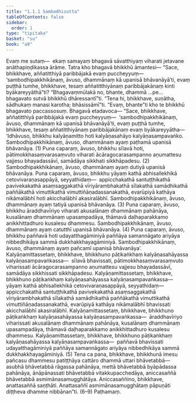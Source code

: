 ```yaml
---
title: "1.1.1 Sambodhisutta"
tableOfContents: false
sidebar:
  order: 1
type: "tipitaka"
basket: "su"
book: "a9"
---
```



<DynamicBreadcrumb />

<Division number="1" book="a9">

<Paragraph number="2" book="a9">
Evaṃ me sutaṃ—  ekaṃ samayaṃ bhagavā sāvatthiyaṃ viharati jetavane anāthapiṇḍikassa ārāme. Tatra kho bhagavā bhikkhū āmantesi—
</Paragraph>

<Paragraph number="3" book="a9">
“Sace, bhikkhave, aññatitthiyā paribbājakā evaṃ puccheyyuṃ—  ‘sambodhipakkhikānaṃ, āvuso, dhammānaṃ kā upanisā bhāvanāyā’ti, evaṃ puṭṭhā tumhe, bhikkhave, tesaṃ aññatitthiyānaṃ paribbājakānaṃ kinti byākareyyāthā”ti? “Bhagavaṃmūlakā no, bhante, dhammā …pe…  bhagavato sutvā bhikkhū dhāressantī”ti.
</Paragraph>

<Paragraph number="4" book="a9">
“Tena hi, bhikkhave, suṇātha, sādhukaṃ manasi karotha; bhāsissāmī”ti. “Evaṃ, bhante”ti kho te bhikkhū bhagavato paccassosuṃ. Bhagavā etadavoca—
</Paragraph>

<Paragraph number="5" book="a9">
“Sace, bhikkhave, aññatitthiyā paribbājakā evaṃ puccheyyuṃ—  ‘sambodhipakkhikānaṃ, āvuso, dhammānaṃ kā upanisā bhāvanāyā’ti, evaṃ puṭṭhā tumhe, bhikkhave, tesaṃ aññatitthiyānaṃ paribbājakānaṃ evaṃ byākareyyātha—
</Paragraph>

<Paragraph number="6" book="a9">
‘Idhāvuso, bhikkhu kalyāṇamitto hoti kalyāṇasahāyo kalyāṇasampavaṅko. Sambodhipakkhikānaṃ, āvuso, dhammānaṃ ayaṃ paṭhamā upanisā bhāvanāya. (1)
</Paragraph>

<Paragraph number="7" book="a9">
Puna caparaṃ, āvuso, bhikkhu sīlavā hoti, pātimokkhasaṃvarasaṃvuto viharati ācāragocarasampanno aṇumattesu vajjesu bhayadassāvī, samādāya sikkhati sikkhāpadesu. (2) Sambodhipakkhikānaṃ, āvuso, dhammānaṃ ayaṃ dutiyā upanisā bhāvanāya.
</Paragraph>

<Paragraph number="8" book="a9">
Puna caparaṃ, āvuso, bhikkhu yāyaṃ kathā abhisallekhikā cetovivaraṇasappāyā, seyyathidaṃ—  appicchakathā santuṭṭhikathā pavivekakathā asaṃsaggakathā vīriyārambhakathā sīlakathā samādhikathā paññākathā vimuttikathā vimuttiñāṇadassanakathā, evarūpiyā kathāya nikāmalābhī hoti akicchalābhī akasiralābhī. Sambodhipakkhikānaṃ, āvuso, dhammānaṃ ayaṃ tatiyā upanisā bhāvanāya. (3)
</Paragraph>

<Paragraph number="9" book="a9">
Puna caparaṃ, āvuso, bhikkhu āraddhavīriyo viharati akusalānaṃ dhammānaṃ pahānāya, kusalānaṃ dhammānaṃ upasampadāya, thāmavā daḷhaparakkamo anikkhittadhuro kusalesu dhammesu. Sambodhipakkhikānaṃ, āvuso, dhammānaṃ ayaṃ catutthī upanisā bhāvanāya. (4)
</Paragraph>

<Paragraph number="10" book="a9">
Puna caparaṃ, āvuso, bhikkhu paññavā hoti udayatthagāminiyā paññāya samannāgato ariyāya nibbedhikāya sammā dukkhakkhayagāminiyā. Sambodhipakkhikānaṃ, āvuso, dhammānaṃ ayaṃ pañcamī upanisā bhāvanāya’.
</Paragraph>

<Paragraph number="11" book="a9">
Kalyāṇamittassetaṃ, bhikkhave, bhikkhuno pāṭikaṅkhaṃ kalyāṇasahāyassa kalyāṇasampavaṅkassa—  sīlavā bhavissati, pātimokkhasaṃvarasaṃvuto viharissati ācāragocarasampanno aṇumattesu vajjesu bhayadassāvī, samādāya sikkhissati sikkhāpadesu.
</Paragraph>

<Paragraph number="12" book="a9">
Kalyāṇamittassetaṃ, bhikkhave, bhikkhuno pāṭikaṅkhaṃ kalyāṇasahāyassa kalyāṇasampavaṅkassa—  yāyaṃ kathā abhisallekhikā cetovivaraṇasappāyā, seyyathidaṃ—  appicchakathā santuṭṭhikathā pavivekakathā asaṃsaggakathā vīriyārambhakathā sīlakathā samādhikathā paññākathā vimuttikathā vimuttiñāṇadassanakathā, evarūpiyā kathāya nikāmalābhī bhavissati akicchalābhī akasiralābhī.
</Paragraph>

<Paragraph number="13" book="a9">
Kalyāṇamittassetaṃ, bhikkhave, bhikkhuno pāṭikaṅkhaṃ kalyāṇasahāyassa kalyāṇasampavaṅkassa—  āraddhavīriyo viharissati akusalānaṃ dhammānaṃ pahānāya, kusalānaṃ dhammānaṃ upasampadāya, thāmavā daḷhaparakkamo anikkhittadhuro kusalesu dhammesu.
</Paragraph>

<Paragraph number="14" book="a9">
Kalyāṇamittassetaṃ, bhikkhave, bhikkhuno pāṭikaṅkhaṃ kalyāṇasahāyassa kalyāṇasampavaṅkassa—  paññavā bhavissati udayatthagāminiyā paññāya samannāgato ariyāya nibbedhikāya sammā dukkhakkhayagāminiyā. (5)
</Paragraph>

<Paragraph number="15" book="a9">
Tena ca pana, bhikkhave, bhikkhunā imesu pañcasu dhammesu patiṭṭhāya cattāro dhammā uttari bhāvetabbā—  asubhā bhāvetabbā rāgassa pahānāya, mettā bhāvetabbā byāpādassa pahānāya, ānāpānassati bhāvetabbā vitakkupacchedāya, aniccasaññā bhāvetabbā asmimānasamugghātāya. Aniccasaññino, bhikkhave, anattasaññā saṇṭhāti. Anattasaññī asmimānasamugghātaṃ pāpuṇāti diṭṭheva dhamme nibbānan”ti. (6–9)

</Paragraph>
</Division>

<Paragraph number="16" type="center" book="a9">
Paṭhamaṃ.
</Paragraph>